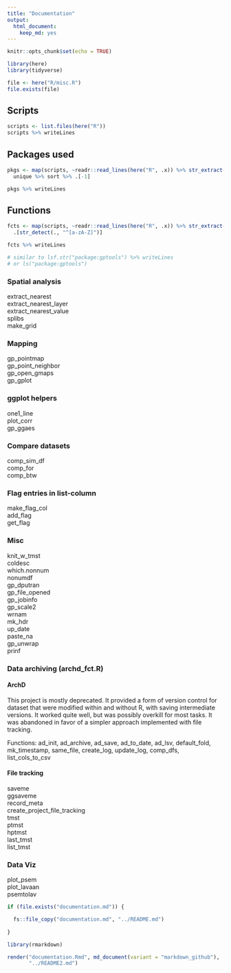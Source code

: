 ```yaml
---
title: "Documentation"
output:
  html_document:
    keep_md: yes
---
```


```r
knitr::opts_chunk$set(echo = TRUE)
```

```r
library(here)
library(tidyverse)

file <- here("R/misc.R")
file.exists(file)
```




## Scripts

```r
scripts <- list.files(here("R"))
scripts %>% writeLines
```


## Packages used

```r
pkgs <- map(scripts, ~readr::read_lines(here("R", .x)) %>% str_extract("[a-zA-Z_-]*(?=::)") %>% na.omit %>% as.character) %>% unlist %>% 
  unique %>% sort %>% .[-1]

pkgs %>% writeLines


```

## Functions

```r
fcts <- map(scripts, ~readr::read_lines(here("R", .x)) %>% str_extract("^.*(?= <- function\\()") %>% na.omit %>% as.character) %>% unlist %>% 
  .[str_detect(., "^[a-zA-Z]")]

fcts %>% writeLines

# similar to lsf.str("package:gptools") %>% writeLines
# or ls("package:gptools")

```


### Spatial analysis

extract_nearest  
extract_nearest_layer  
extract_nearest_value  
splibs  
make_grid


### Mapping

gp_pointmap  
gp_point_neighbor  
gp_open_gmaps  
gp_gplot


### ggplot helpers

one1_line  
plot_corr  
gp_ggaes


### Compare datasets

comp_sim_df  
comp_for  
comp_btw


### Flag entries in list-column

make_flag_col  
add_flag  
get_flag


### Misc

knit_w_tmst  
coldesc  
which.nonnum  
nonumdf  
gp_dputran  
gp_file_opened  
gp_jobinfo  
gp_scale2  
wrnam  
mk_hdr  
up_date  
paste_na  
gp_unwrap  
prinf


### Data archiving (archd_fct.R)

#### ArchD

This project is mostly deprecated. It provided a form of version control for dataset that were modified within and without R, with saving intermediate versions. It worked quite well, but was possibly overkill for most tasks. It was abandoned in favor of a simpler approach implemented with file tracking.

Functions: ad_init, ad_archive, ad_save, ad_to_date, ad_lsv, default_fold, mk_timestamp, same_file, create_log, update_log, comp_dfs, list_cols_to_csv


#### File tracking

saveme  
ggsaveme  
record_meta  
create_project_file_tracking  
tmst  
ptmst  
hptmst  
last_tmst  
list_tmst  


### Data Viz
plot_psem  
plot_lavaan  
psemtolav


```r

if (file.exists("documentation.md")) {

  fs::file_copy("documentation.md", "../README.md")
  
}

library(rmarkdown)

render("documentation.Rmd", md_document(variant = "markdown_github"),
       "../README2.md")


```

